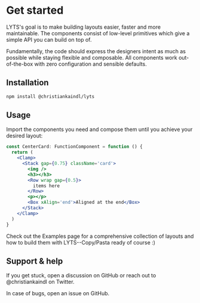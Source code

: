
# Get started

LYTS's goal is to make building layouts easier, faster and more maintainable. The components consist of low-level primitives which give a simple API you can build on top of.

Fundamentally, the code should express the designers intent as much as possible while staying flexible and composable. All components work out-of-the-box with zero configuration and sensible defaults.

## Installation

```sh
npm install @christiankaindl/lyts
```

## Usage

Import the components you need and compose them until you achieve your desired layout:

```jsx
const CenterCard: FunctionComponent = function () {
  return (
    <Clamp>
      <Stack gap={0.75} className='card'>
        <img />
        <h3></h3>
        <Row wrap gap={0.5}>
          items here
        </Row>
        <p></p>
        <Box xAlign='end'>Aligned at the end</Box>
      </Stack>
    </Clamp>
  )
}
```

Check out the Examples page for a comprehensive collection of layouts and how to build them with LYTS--Copy/Pasta ready of course :)

## Support & help

If you get stuck, open a discussion on GitHub or reach out to @christiankaindl on Twitter.

In case of bugs, open an issue on GitHub.
